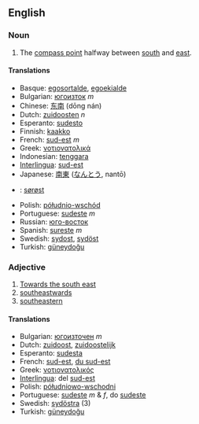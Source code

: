 ==English==
===Noun===

# The [[compass point]] halfway between [[south]] and [[east]].

====Translations====
*Basque: [[egosortalde]], [[egoekialde]]
*Bulgarian: [[югоизток]] ''m''
*Chinese: [[东南]] (dōng nán)
*Dutch: [[zuidoosten]] ''n''
*Esperanto: [[sudesto]]
*Finnish: [[kaakko]]
*French: [[sud-est]] ''m''
*Greek: [[νοτιονατολικά]]
*Indonesian: [[tenggara]]
*[[Interlingua]]: [[sud-est]]
*Japanese: [[南東]] ([[なんとう]], nantō)
*{{no}}: [[sørøst]]
*Polish: [[półudnio-wschód]]
*Portuguese: [[sudeste]] ''m''
*Russian: [[юго-восток]]
*Spanish: [[sureste]] ''m''
*Swedish: [[sydost]], [[sydöst]]
*Turkish: [[güneydoğu]]

===Adjective===

#[[Towards the south east]]
#[[southeastwards]]
#[[southeastern]]

====Translations====
*Bulgarian: [[югоизточен]] ''m''
*Dutch: [[zuidoost]], [[zuidoostelijk]]
*Esperanto: [[sudesta]]
*French: [[sud-est]], [[du sud-est]]
*Greek: [[νοτιονατολικός]]
*[[Interlingua]]: del [[sud-est]]
*Polish: [[półudniowo-wschodni]]
*Portuguese: [[sudeste]] ''m'' & ''f'', do [[sudeste]]
*Swedish: [[sydöstra]] (3)
*Turkish: [[güneydoğu]]